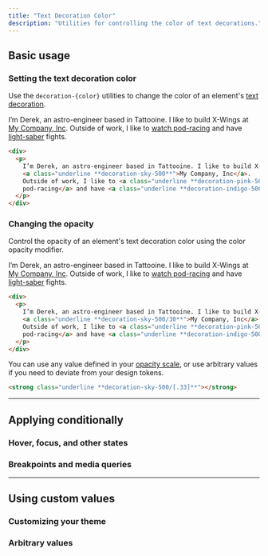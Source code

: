 ```yaml
---
title: "Text Decoration Color"
description: "Utilities for controlling the color of text decorations."
---
```




## Basic usage

### Setting the text decoration color

Use the `decoration-{color}` utilities to change the color of an element's [text decoration](/docs/text-decoration).

<Example p="none">
  <div class="bg-white p-8 text-zinc-900 shadow-lg max-w-sm mx-auto text-sm leading-6 sm:text-base sm:leading-7 dark:bg-zinc-800 dark:text-zinc-400">
    <p class="text-sm leading-6">I’m Derek, an astro-engineer based in Tattooine. I like to build X-Wings at <a href="#" class="font-bold underline decoration-sky-500 decoration-2 dark:text-zinc-200">My Company, Inc</a>. Outside of work, I like to <a href="#" class="font-bold underline decoration-pink-500 decoration-2 dark:text-zinc-200">watch pod-racing</a> and have <a href="#" class="font-bold underline decoration-indigo-500 decoration-2 dark:text-zinc-200">light-saber</a> fights.</p>
  </div>
</Example>

```html
<div>
  <p>
    I’m Derek, an astro-engineer based in Tattooine. I like to build X-Wings at
    <a class="underline **decoration-sky-500**">My Company, Inc</a>.
    Outside of work, I like to <a class="underline **decoration-pink-500**">watch
    pod-racing</a> and have <a class="underline **decoration-indigo-500**">light-saber</a> fights.
  </p>
</div>
```

### Changing the opacity

Control the opacity of an element's text decoration color using the color opacity modifier.

<Example p="none">
  <div class="bg-white p-8 text-zinc-900 shadow-lg max-w-sm mx-auto text-sm leading-6 sm:text-base sm:leading-7 dark:bg-zinc-800 dark:text-zinc-400">
    <p class="text-sm leading-6">I’m Derek, an astro-engineer based in Tattooine. I like to build X-Wings at <a href="#" class="font-bold underline decoration-sky-500/30 decoration-2 dark:text-zinc-200">My Company, Inc</a>. Outside of work, I like to <a href="#" class="font-bold underline decoration-pink-500/30 decoration-2 dark:text-zinc-200">watch pod-racing</a> and have <a href="#" class="font-bold underline decoration-indigo-500/30 decoration-2 dark:text-zinc-200">light-saber</a> fights.</p>
  </div>
</Example>

```html
<div>
  <p>
    I’m Derek, an astro-engineer based in Tattooine. I like to build X-Wings at
    <a class="underline **decoration-sky-500/30**">My Company, Inc</a>.
    Outside of work, I like to <a class="underline **decoration-pink-500/30**">watch
    pod-racing</a> and have <a class="underline **decoration-indigo-500/30**">light-saber</a> fights.
  </p>
</div>
```

You can use any value defined in your [opacity scale](/docs/opacity), or use arbitrary values if you need to deviate from your design tokens.

```html
<strong class="underline **decoration-sky-500/[.33]**"></strong>
```

---

## <Heading ignore>Applying conditionally</Heading>

### <Heading ignore>Hover, focus, and other states</Heading>

<HoverFocusAndOtherStates defaultClass="underline decoration-sky-600" featuredClass="decoration-zinc-400" element="p" />

### <Heading ignore>Breakpoints and media queries</Heading>

<BreakpointsAndMediaQueries defaultClass="underline decoration-sky-600" featuredClass="decoration-zinc-400" element="p" />

---

## Using custom values

### Customizing your theme

<CustomizePluginColors name="text decoration" configKey="textDecorationColor" />

### Arbitrary values

<ArbitraryValues property="text-decoration-color" featuredClass="decoration-[#50d71e]" element="p" />
